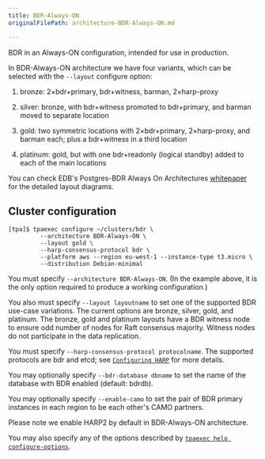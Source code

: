 ```yaml
---
title: BDR-Always-ON
originalFilePath: architecture-BDR-Always-ON.md

---
```


BDR in an Always-ON configuration, intended for use in production.

In BDR-Always-ON architecture we have four variants, which can be
selected with the `--layout` configure option:

1.  bronze: 2×bdr+primary, bdr+witness, barman, 2×harp-proxy

2.  silver: bronze, with bdr+witness promoted to bdr+primary, and barman
    moved to separate location

3.  gold: two symmetric locations with 2×bdr+primary, 2×harp-proxy,
    and barman each; plus a bdr+witness in a third location

4.  platinum: gold, but with one bdr+readonly (logical standby) added to
    each of the main locations

You can check EDB's Postgres-BDR Always On Architectures
[whitepaper](https://www.enterprisedb.com/promote/bdr-always-on-architectures)
for the detailed layout diagrams.

## Cluster configuration

```
[tpa]$ tpaexec configure ~/clusters/bdr \
         --architecture BDR-Always-ON \
         --layout gold \
         --harp-consensus-protocol bdr \
         --platform aws --region eu-west-1 --instance-type t3.micro \
         --distribution Debian-minimal
```

You must specify `--architecture BDR-Always-ON`. (In the example
above, it is the only option required to produce a working
configuration.)

You also must specify `--layout layoutname` to set one of the supported BDR
use-case variations. The current options are bronze, silver, gold, and
platinum. The bronze, gold and platinum layouts have a BDR witness node
to ensure odd number of nodes for Raft consensus majority. Witness nodes do
not participate in the data replication.

You must specify `--harp-consensus-protocol protocolname`. The supported
protocols are bdr and etcd; see [`Configuring HARP`](reference/harp) for more details.

You may optionally specify `--bdr-database dbname` to set the name of
the database with BDR enabled (default: bdrdb).

You may optionally specify `--enable-camo` to set the pair of BDR
primary instances in each region to be each other's CAMO partners.

Please note we enable HARP2 by default in BDR-Always-ON architecture.

You may also specify any of the options described by
[`tpaexec help configure-options`](tpaexec-configure).
